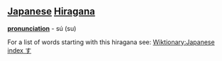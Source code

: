 == [[Japanese]] [[Hiragana]] ==
'''[[pronunciation]]''' - sú (su)

For a list of words starting with this hiragana see: [[Wiktionary:Japanese index す]]